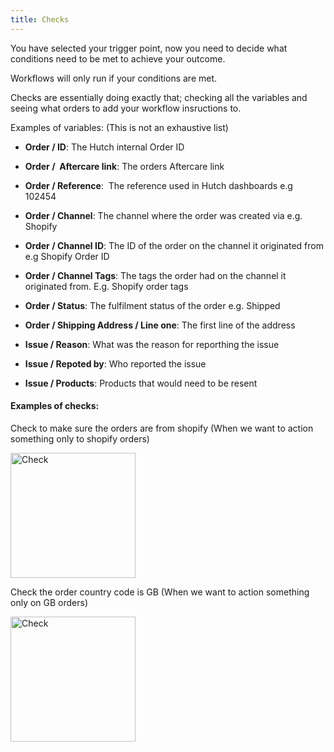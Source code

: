 ```yaml
---
title: Checks
---
```


You have selected your trigger point, now you need to decide what conditions need to be met to achieve your outcome.

Workflows will only run if your conditions are met.

Checks are essentially doing exactly that; checking all the variables and seeing what orders to add your workflow insructions to.

Examples of variables: (This is not an exhaustive list)

- **Order / ID**: The Hutch internal Order ID

- **Order /  Aftercare link**: The orders Aftercare link

- **Order / Reference**:  The reference used in Hutch dashboards e.g 102454

- **Order / Channel**: The channel where the order was created via e.g. Shopify

- **Order / Channel ID**: The ID of the order on the channel it originated from e.g Shopify Order ID

- **Order / Channel Tags**: The tags the order had on the channel it originated from. E.g. Shopify order tags

- **Order / Status**: The fulfilment status of the order e.g. Shipped

- **Order / Shipping Address / Line one**: The first line of the address

- **Issue / Reason**: What was the reason for reporthing the issue

- **Issue / Repoted by**: Who reported the issue

- **Issue / Products**: Products that would need to be resent

#### Examples of checks:

Check to make sure the orders are from shopify (When we want to action something only to shopify orders)

<img height="200" src="/images/check-country-code.png" alt="Check" />

Check the order country code is GB (When we want to action something only on GB orders)

<img height="200" src="/images/check-channel.png" alt="Check" />
